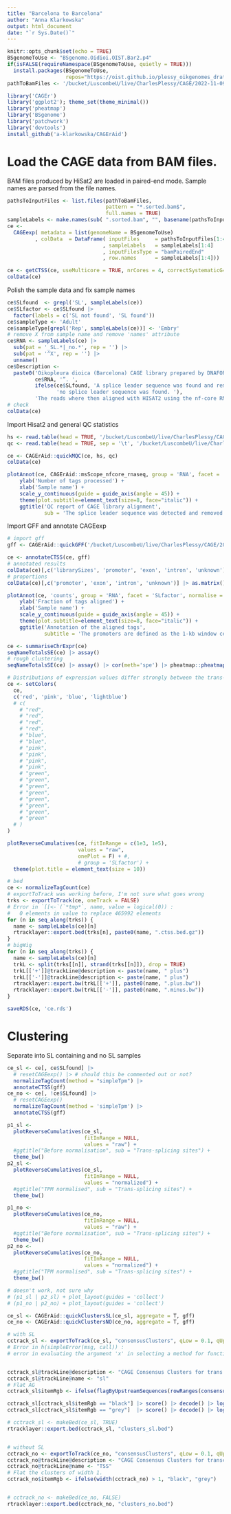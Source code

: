 ```yaml
---
title: "Barcelona to Barcelona"
author: "Anna Klarkowska"
output: html_document
date: "`r Sys.Date()`"
---
```


```r
knitr::opts_chunk$set(echo = TRUE)
BSgenomeToUse <- "BSgenome.Oidioi.OIST.Bar2.p4"
if(isFALSE(requireNamespace(BSgenomeToUse, quietly = TRUE)))
  install.packages(BSgenomeToUse,
                   repos="https://oist.github.io/plessy_oikgenomes_drat/")
pathToBamFiles <- '/bucket/LuscombeU/live/CharlesPlessy/CAGE/2022-11-09_Barcelona_Oik/AlignWithRNAseqPipelinePE_BAR/hisat2'
```

```r
library('CAGEr')
library('ggplot2'); theme_set(theme_minimal())
library('pheatmap')
library('BSgenome')
library('patchwork')
library('devtools')
install_github('a-klarkowska/CAGErAid')
```

# Load the CAGE data from BAM files.

BAM files produced by HiSat2 are loaded in paired-end mode. Sample names are
parsed from the file names.

```r

pathsToInputFiles <- list.files(pathToBamFiles,
                                pattern = "*.sorted.bam$",
                                full.names = TRUE)
sampleLabels <- make.names(sub( ".sorted.bam", "", basename(pathsToInputFiles)))
ce <-
  CAGEexp( metadata = list(genomeName = BSgenomeToUse)
         , colData  = DataFrame( inputFiles     = pathsToInputFiles[1:4]
                               , sampleLabels   = sampleLabels[1:4]
                               , inputFilesType = "bamPairedEnd"
                               , row.names      = sampleLabels[1:4]))

ce <- getCTSS(ce, useMulticore = TRUE, nrCores = 4, correctSystematicG=FALSE, removeFirstG=FALSE)
colData(ce)
```

Polish the sample data and fix sample names
```r
ce$SLfound  <- grepl('SL', sampleLabels(ce))
ce$SLfactor <- ce$SLfound |> 
  factor(labels = c('SL not found', 'SL found'))
ce$sampleType <- 'Adult'
ce$sampleType[grepl('Rep', sampleLabels(ce))] <- 'Embry'
# remove X from sample name and remove 'names' attribute
ce$RNA <- sampleLabels(ce) |> 
  sub(pat = '_SL.*|_no.*', rep = '') |> 
  sub(pat = '^X', rep = '') |> 
  unname()
ce$Description <-
  paste0('Oikopleura dioica (Barcelona) CAGE library prepared by DNAFORM in 2022—23 from the RNA sample “',
         ce$RNA, '”. ',
         ifelse(ce$SLfound, 'A splice leader sequence was found and removed. ',
                'no splice leader sequence was found. '),
         'The reads where then aligned with HISAT2 using the nf-core RNA-seq pipeline version 3.4.')
# check
colData(ce)
```

Import Hisat2 and general QC statistics
```r
hs <- read.table(head = TRUE, '/bucket/LuscombeU/live/CharlesPlessy/CAGE/2022-11-09_Barcelona_Oik/AlignWithRNAseqPipelinePE_BAR/multiqc/hisat2/multiqc_data/multiqc_hisat2.txt')
qc <- read.table(head = TRUE, sep = '\t', '/bucket/LuscombeU/live/CharlesPlessy/CAGE/2022-11-09_Barcelona_Oik/AlignWithRNAseqPipelinePE_BAR/multiqc/hisat2/multiqc_data/multiqc_general_stats.txt')

ce <- CAGErAid::quickMQC(ce, hs, qc)
colData(ce)
```

```r
plotAnnot(ce, CAGErAid::msScope_nfcore_rnaseq, group = 'RNA', facet = 'SLfactor', norm = FALSE) +
    ylab('Number of tags processed') +
    xlab('Sample name') +
    scale_y_continuous(guide = guide_axis(angle = 45)) +
    theme(plot.subtitle=element_text(size=8, face="italic")) +
    ggtitle('QC report of CAGE library alignment',
            sub = 'The splice leader sequence was detected and removed before alignment')
```

Import GFF and annotate CAGEexp
```r
# import gff
gff <- CAGErAid::quickGFF('/bucket/LuscombeU/live/CharlesPlessy/CAGE/2022-11-09_Barcelona_Oik/AlignWithRNAseqPipelinePE_BAR/Bar2_p4.gm.gtf')

ce <- annotateCTSS(ce, gff)
# annotated results
colData(ce)[,c('librarySizes', 'promoter', 'exon', 'intron', 'unknown')]
# proportions
colData(ce)[,c('promoter', 'exon', 'intron', 'unknown')] |> as.matrix() |> prop.table(1)  |> round(2)

plotAnnot(ce, 'counts', group = 'RNA', facet = 'SLfactor', normalise = TRUE) +
    ylab('Fraction of tags aligned') +
    xlab('Sample name') +
    scale_y_continuous(guide = guide_axis(angle = 45)) +
    theme(plot.subtitle=element_text(size=8, face="italic")) +
    ggtitle('Annotation of the aligned tags',
            subtitle = 'The promoters are defined as the 1-kb window centered on the transcript start site.')
```

```r
ce <- summariseChrExpr(ce)
seqNameTotalsSE(ce) |> assay()
# rough clustering
seqNameTotalsSE(ce) |> assay() |> cor(meth='spe') |> pheatmap::pheatmap()
```

```r
# Distributions of expression values differ strongly between the trans-splicing sites and the transcription start sites.  We will need to normalise them separately.
ce <- setColors(
  ce,
  c('red', 'pink', 'blue', 'lightblue')
  # c(
    # "red",
    # "red",
    # "red",
    # "red",
    # "blue",
    # "blue",
    # "pink",
    # "pink",
    # "pink",
    # "pink",
    # "green",
    # "green",
    # "green",
    # "green",
    # "green",
    # "green",
    # "green",
    # "green"
  # )
)

plotReverseCumulatives(ce, fitInRange = c(1e3, 1e5),
                       values = "raw",
                       onePlot = F) + #,
                       # group = 'SLfactor') +
  theme(plot.title = element_text(size = 10))
```

```r
# bed
ce <- normalizeTagCount(ce)
# exportToTrack was working before, I'm not sure what goes wrong
trks <- exportToTrack(ce, oneTrack = FALSE)
# Error in `[[<-`(`*tmp*`, name, value = logical(0)) : 
#   0 elements in value to replace 465992 elements
for (n in seq_along(trks)) {
  name <- sampleLabels(ce)[n]
  rtracklayer::export.bed(trks[n], paste0(name, ".ctss.bed.gz"))
}
# bigWig
for (n in seq_along(trks)) {
  name <- sampleLabels(ce)[n]
  trkL <- split(trks[[n]], strand(trks[[n]]), drop = TRUE)
  trkL[['+']]@trackLine@description <- paste(name, " plus")
  trkL[['-']]@trackLine@description <- paste(name, " plus")
  rtracklayer::export.bw(trkL[['+']], paste0(name, ".plus.bw"))
  rtracklayer::export.bw(trkL[['-']], paste0(name, ".minus.bw"))
}
```

```r
saveRDS(ce, 'ce.rds')
```

# Clustering

Separate into SL containing and no SL samples
```r
ce_sl <- ce[, ce$SLfound] |>
  # resetCAGEexp() |> # should this be commented out or not?
  normalizeTagCount(method = "simpleTpm") |>
  annotateCTSS(gff)
ce_no <- ce[, !ce$SLfound] |> 
  # resetCAGEexp()
  normalizeTagCount(method = 'simpleTpm') |> 
  annotateCTSS(gff)
```

```r
p1_sl <-
  plotReverseCumulatives(ce_sl,
                         fitInRange = NULL,
                         values = "raw") +
  #ggtitle("Before normalisation", sub = "Trans-splicing sites") +
  theme_bw()
p2_sl <-
  plotReverseCumulatives(ce_sl,
                         fitInRange = NULL,
                         values = "normalized") +
  #ggtitle("TPM normalised", sub = "Trans-splicing sites") +
  theme_bw()

p1_no <- 
  plotReverseCumulatives(ce_no,
                         fitInRange = NULL,
                         values = "raw") +
  #ggtitle("Before normalisation", sub = "Trans-splicing sites") +
  theme_bw()
p2_no <-
  plotReverseCumulatives(ce_no,
                         fitInRange = NULL,
                         values = "normalized") +
  #ggtitle("TPM normalised", sub = "Trans-splicing sites") +
  theme_bw()

# doesn't work, not sure why
# (p1_sl | p2_sl) + plot_layout(guides = 'collect')
# (p1_no | p2_no) + plot_layout(guides = 'collect')


```

```r
ce_sl <- CAGErAid::quickClustersSL(ce_sl, aggregate = T, gff)
ce_no <- CAGErAid::quickClustersNO(ce_no, aggregate = T, gff)
```

```r

# with SL
cctrack_sl <- exportToTrack(ce_sl, "consensusClusters", qLow = 0.1, qUp = 0.9)
# Error in h(simpleError(msg, call)) : 
# error in evaluating the argument 'x' in selecting a method for function 'decode': subscript contains invalid names


cctrack_sl@trackLine@description <- "CAGE Consensus Clusters for trans splicing sites"
cctrack_sl@trackLine@name <- "sl"
# Flat AG
cctrack_sl$itemRgb <- ifelse(flagByUpstreamSequences(rowRanges(consensusClustersSE(ce_sl))$dominant_ctss, "AG"), "black", "grey")

cctrack_sl[cctrack_sl$itemRgb == "black"] |> score() |> decode() |> log10() |> hist(br=100)
cctrack_sl[cctrack_sl$itemRgb == "grey"]  |> score() |> decode() |> log10() |> hist(br=100)

# cctrack_sl <- makeBed(ce_sl, TRUE)
rtracklayer::export.bed(cctrack_sl, "clusters_sl.bed")


# without SL
cctrack_no <- exportToTrack(ce_no, "consensusClusters", qLow = 0.1, qUp = 0.9)
cctrack_no@trackLine@description <- "CAGE Consensus Clusters for transcription start sites"
cctrack_no@trackLine@name <- "TSS"
# Flat the clusters of width 1.
cctrack_no$itemRgb <- ifelse(width(cctrack_no) > 1, "black", "grey")


# cctrack_no <- makeBed(ce_no, FALSE)
rtracklayer::export.bed(cctrack_no, "clusters_no.bed")

```


